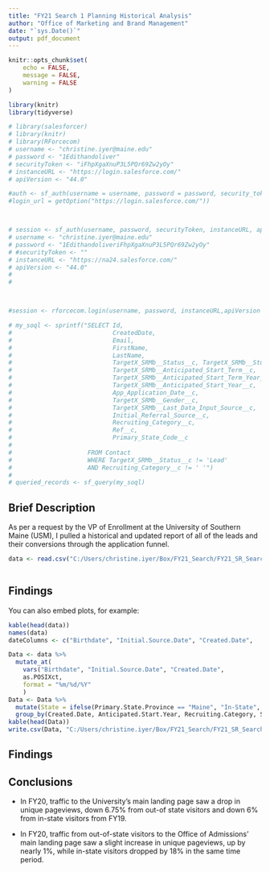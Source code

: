 ```yaml
---
title: "FY21 Search 1 Planning Historical Analysis"
author: "Office of Marketing and Brand Management"
date: "`sys.Date()`"
output: pdf_document
---
```


```r
knitr::opts_chunk$set(
	echo = FALSE,
	message = FALSE,
	warning = FALSE
)
```

```r
library(knitr)
library(tidyverse)
```


```r
# library(salesforcer)
# library(knitr)
# library(RForcecom)
# username <- "christine.iyer@maine.edu"
# password <- "1Edithandoliver"
# securityToken <- "iFhpXgaXnuP3L5PQr69Zw2yOy"
# instanceURL <- "https://login.salesforce.com/"
# apiVersion <- "44.0"

#auth <- sf_auth(username = username, password = password, security_token = securityToken,
#login_url = getOption("https://login.salesforce.com/"))



# session <- sf_auth(username, password, securityToken, instanceURL, apiVersion)
# username <- "christine.iyer@maine.edu"
# password <- "1EdithandoliveriFhpXgaXnuP3L5PQr69Zw2yOy"
# #securityToken <- ""
# instanceURL <- "https://na24.salesforce.com/"
# apiVersion <- "44.0"
# 
# 



#session <- rforcecom.login(username, password, instanceURL,apiVersion  ) 

# my_soql <- sprintf("SELECT Id,
#                            CreatedDate,
#                            Email, 
#                            FirstName, 
#                            LastName,
#                            TargetX_SRMb__Status__c, TargetX_SRMb__Student_Type__c,
#                            TargetX_SRMb__Anticipated_Start_Term__c,
#                            TargetX_SRMb__Anticipated_Start_Term_Year__c, 
#                            TargetX_SRMb__Anticipated_Start_Year__c,
#                            App_Application_Date__c,  
#                            TargetX_SRMb__Gender__c,  
#                            TargetX_SRMb__Last_Data_Input_Source__c,                                                                Initial_Source_Date__c, 
#                            Initial_Referral_Source__c, 
#                            Recruiting_Category__c,
#                            Ref__c, 
#                            Primary_State_Code__c
#                            
#                     FROM Contact 
#                     WHERE TargetX_SRMb__Status__c != 'Lead' 
#                     AND Recruiting_Category__c != ' '")
# 
# queried_records <- sf_query(my_soql)
```


## Brief Description

As per a request by the VP of Enrollment at the University of Southern Maine (USM), I pulled a historical and updated report of all of the leads and their conversions through the application funnel. 

```r
data <- read.csv("C:/Users/christine.iyer/Box/FY21_Search/FY21_SR_Search_1_Planning_Historical_Analysis/Data/RawDataAllSearch.csv", header = T, stringsAsFactors = F)
```

```r

```

## Findings

You can also embed plots, for example:

```r
kable(head(data))
names(data)
dateColumns <- c("Birthdate", "Initial.Source.Date", "Created.Date",                 "Last.Modified.Date", "App.Application.Date", "App.Admit.Date", "App.Deposit.Date" )

Data <- data %>% 
  mutate_at(
    vars("Birthdate", "Initial.Source.Date", "Created.Date",                 "Last.Modified.Date", "App.Application.Date", "App.Admit.Date", "App.Deposit.Date"), 
    as.POSIXct,
    format = "%m/%d/%Y"
    )
Data <- Data %>% 
  mutate(State = ifelse(Primary.State.Province == "Maine", "In-State", "Out-State")) %>% 
  group_by(Created.Date, Anticipated.Start.Year, Recruiting.Category, State, Student.Stage, App.Application.Status, Lead.Segment.NRCCUA, Lead.Segment.Cappex, Lead.Segment.College.Board) %>% summarise(n = n())
kable(head(Data))
write.csv(Data, "C:/Users/christine.iyer/Box/FY21_Search/FY21_SR_Search_1_Planning_Historical_Analysis/Data/RawDataAllSearch_Tidied_Step_1.csv",row.names = F)
```

## Findings



## Conclusions

* In FY20, traffic to the University's main landing page saw a drop in unique pageviews, down 6.75% from out-of state visitors and down 6% from in-state visitors from FY19. 

* In FY20, traffic from out-of-state visitors to the Office of Admissions' main landing page saw a slight increase in unique pageviews,  up by nearly 1%, while in-state visitors dropped by  18% in the same time period.

#

\href{https://www.wrike.com/open.htm?id=562875559}{{\color{blue}{\underline{Wrike Project Details}}}}

\href{https://github.com/edithbird/FY21-senior-search-1-planning-historical-analysis}{{\color{blue}{\underline{Github Repository}}}}
